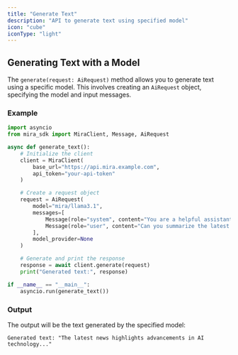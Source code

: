 ```yaml
---
title: "Generate Text"
description: "API to generate text using specified model"
icon: "cube"
iconType: "light"
---
```


## Generating Text with a Model

The `generate(request: AiRequest)` method allows you to generate text using a specific model. This involves creating an `AiRequest` object, specifying the model and input messages.

### Example

```python
import asyncio
from mira_sdk import MiraClient, Message, AiRequest

async def generate_text():
    # Initialize the client
    client = MiraClient(
        base_url="https://api.mira.example.com",
        api_token="your-api-token"
    )

    # Create a request object
    request = AiRequest(
        model="mira/llama3.1",
        messages=[
            Message(role="system", content="You are a helpful assistant."),
            Message(role="user", content="Can you summarize the latest news?")
        ],
        model_provider=None
    )

    # Generate and print the response
    response = await client.generate(request)
    print("Generated text:", response)

if __name__ == "__main__":
    asyncio.run(generate_text())
```

### Output

The output will be the text generated by the specified model:

```plaintext
Generated text: "The latest news highlights advancements in AI technology..."
```